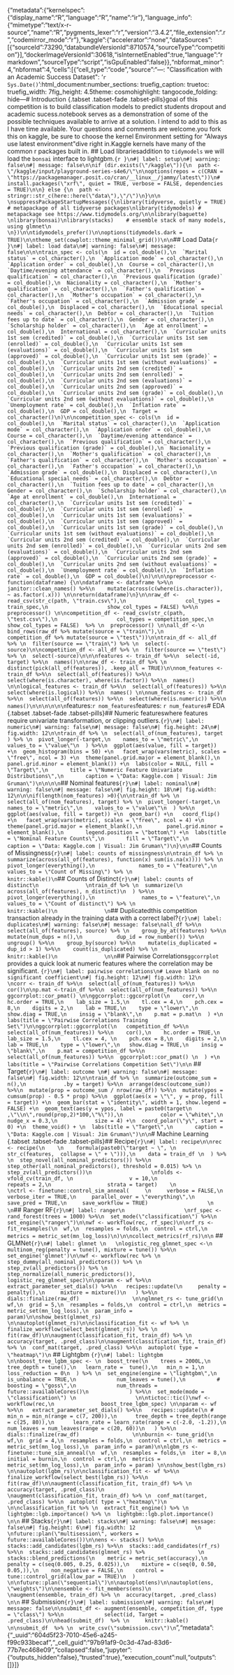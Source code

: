 {"metadata":{"kernelspec":{"display_name":"R","language":"R","name":"ir"},"language_info":{"mimetype":"text/x-r-source","name":"R","pygments_lexer":"r","version":"3.4.2","file_extension":".r","codemirror_mode":"r"},"kaggle":{"accelerator":"none","dataSources":[{"sourceId":73290,"databundleVersionId":8710574,"sourceType":"competition"}],"dockerImageVersionId":30618,"isInternetEnabled":true,"language":"rmarkdown","sourceType":"script","isGpuEnabled":false}},"nbformat_minor":4,"nbformat":4,"cells":[{"cell_type":"code","source":"---\ntitle: \"Classification with an Academic Success Dataset\"\ndate: '`r Sys.Date()`'\noutput:\n  html_document:\n    number_sections: true\n    fig_caption: true\n    toc: true\n    fig_width: 7\n    fig_height: 4.5\n    theme: cosmo\n    highlight: tango\n    code_folding: hide\n---\n  \n# Introduction  {.tabset .tabset-fade .tabset-pills}\n\nThe goal of this competition is to build classification models to predict students dropout and academic sucess.\n\nMy notebook serves as a demonstration of some of the possible techniques available to arrive at a solution.  I intend to add to this as I have time available. Your questions and comments are welcome.\n\nIf you fork this on kaggle, be sure to choose the kernel Environment setting for \"Always use latest environment\"\n\nLets dive right in.\n\nThe Kaggle kernels have many of the common r packages built in.  \n\n## Load libraries\n\nIn addition to `tidymodels` we will load the `bonsai` interface to lightgbm.\n\n```{r }\n#| label: setup\n#| warning: false\n#| message: false\n\nif (dir.exists(\"/kaggle\")){\n  path <- \"/kaggle/input/playground-series-s4e6/\"\n\noptions(repos = c(CRAN = \"https://packagemanager.posit.co/cran/__linux__/jammy/latest\"))\n# install.packages(\"xrf\", quiet = TRUE, verbose = FALSE, dependencies = TRUE)\n\n} else {\n  path <- stringr::str_c(here::here(\"data\"),\"/\")\n}\n\n \nsuppressPackageStartupMessages({\nlibrary(tidyverse, quietly = TRUE) # metapackage of all tidyverse packages\nlibrary(tidymodels) # metapackage see https://www.tidymodels.org/\n\nlibrary(baguette)    \nlibrary(bonsai)\nlibrary(stacks)    # ensemble stack of many models, using glmnet\n    \n})\n\ntidymodels_prefer()\n\noptions(tidymodels.dark = TRUE)\n\ntheme_set(cowplot::theme_minimal_grid())\n\n```\n\n\n## Load Data\n\n```{r }\n#| label: load data\n#| warning: false\n#| message: false\n\n\ntrain_spec <- cols(\n  id = col_double(),\n  `Marital status` = col_character(),\n  `Application mode` = col_character(),\n  `Application order` = col_double(),\n  Course = col_character(),\n  `Daytime/evening attendance` = col_character(),\n  `Previous qualification` = col_character(),\n  `Previous qualification (grade)` = col_double(),\n  Nacionality = col_character(),\n  `Mother's qualification` = col_character(),\n  `Father's qualification` = col_character(),\n  `Mother's occupation` = col_character(),\n  `Father's occupation` = col_character(),\n  `Admission grade` = col_double(),\n  Displaced = col_character(),\n  `Educational special needs` = col_character(),\n  Debtor = col_character(),\n  `Tuition fees up to date` = col_character(),\n  Gender = col_character(),\n  `Scholarship holder` = col_character(),\n  `Age at enrollment` = col_double(),\n  International = col_character(),\n  `Curricular units 1st sem (credited)` = col_double(),\n  `Curricular units 1st sem (enrolled)` = col_double(),\n  `Curricular units 1st sem (evaluations)` = col_double(),\n  `Curricular units 1st sem (approved)` = col_double(),\n  `Curricular units 1st sem (grade)` = col_double(),\n  `Curricular units 1st sem (without evaluations)` = col_double(),\n  `Curricular units 2nd sem (credited)` = col_double(),\n  `Curricular units 2nd sem (enrolled)` = col_double(),\n  `Curricular units 2nd sem (evaluations)` = col_double(),\n  `Curricular units 2nd sem (approved)` = col_double(),\n  `Curricular units 2nd sem (grade)` = col_double(),\n  `Curricular units 2nd sem (without evaluations)` = col_double(),\n  `Unemployment rate` = col_double(),\n  `Inflation rate` = col_double(),\n  GDP = col_double(),\n  Target = col_character()\n)\n\ncompetition_spec <- cols(\n  id = col_double(),\n  `Marital status` = col_character(),\n  `Application mode` = col_character(),\n  `Application order` = col_double(),\n  Course = col_character(),\n  `Daytime/evening attendance` = col_character(),\n  `Previous qualification` = col_character(),\n  `Previous qualification (grade)` = col_double(),\n  Nacionality = col_character(),\n  `Mother's qualification` = col_character(),\n  `Father's qualification` = col_character(),\n  `Mother's occupation` = col_character(),\n  `Father's occupation` = col_character(),\n  `Admission grade` = col_double(),\n  Displaced = col_character(),\n  `Educational special needs` = col_character(),\n  Debtor = col_character(),\n  `Tuition fees up to date` = col_character(),\n  Gender = col_character(),\n  `Scholarship holder` = col_character(),\n  `Age at enrollment` = col_double(),\n  International = col_character(),\n  `Curricular units 1st sem (credited)` = col_double(),\n  `Curricular units 1st sem (enrolled)` = col_double(),\n  `Curricular units 1st sem (evaluations)` = col_double(),\n  `Curricular units 1st sem (approved)` = col_double(),\n  `Curricular units 1st sem (grade)` = col_double(),\n  `Curricular units 1st sem (without evaluations)` = col_double(),\n  `Curricular units 2nd sem (credited)` = col_double(),\n  `Curricular units 2nd sem (enrolled)` = col_double(),\n  `Curricular units 2nd sem (evaluations)` = col_double(),\n  `Curricular units 2nd sem (approved)` = col_double(),\n  `Curricular units 2nd sem (grade)` = col_double(),\n  `Curricular units 2nd sem (without evaluations)` = col_double(),\n  `Unemployment rate` = col_double(),\n  `Inflation rate` = col_double(),\n  GDP = col_double()\n)\n\n\npreprocessor <- function(dataframe) {\n\ndataframe <- dataframe %>%\n    janitor::clean_names() %>%\n    mutate(across(c(where(is.character)), ~ as.factor(.x))) \n\nreturn(dataframe)\n}\n\nraw_df <- read_csv(str_c(path, \"train.csv\"),\n                   col_types = train_spec,\n                   show_col_types = FALSE) %>%\n          preprocessor() \n\ncompetition_df <- read_csv(str_c(path, \"test.csv\"),\n                   col_types = competition_spec,\n                   show_col_types = FALSE)  %>% \n  preprocessor() \n\nall_df <-\n    bind_rows(raw_df %>% mutate(source = \"train\"),\n            competition_df %>% mutate(source = \"test\"))\n\ntrain_df <- all_df %>% \n  filter(source == \"train\") %>% \n  select(-source)\n\ncompetition_df <- all_df %>% \n  filter(source == \"test\") %>% \n  select(-source)\n\n\nfeatures <- train_df %>%\n  select(-id, target) %>%\n  names()\n\nraw_df <- train_df %>% \n  distinct(pick(all_of(features)), .keep_all = TRUE)\n\nnom_features <- train_df %>%\n  select(all_of(features)) %>%\n  select(where(is.character), where(is.factor)) %>%\n  names() \n\nlogical_features <- train_df %>%\n  select(all_of(features)) %>%\n  select(where(is.logical)) %>%\n  names() \n\nnum_features <- train_df %>%\n  select(all_of(features)) %>%\n  select(where(is.numeric)) %>%\n  names()\n\n\n\n\n\n```\n\nNominal features:\n\n`r nom_features`\n\nNumeric features: \n\n`r num_features`\n\n\n# EDA {.tabset .tabset-fade .tabset-pills}\n\n## Numeric features\n\nConsider where features require univariate transformation, or clipping outliers.\n```{r}\n#| label: numeric\n#| warning: false\n#| message: false\n#| fig.height: 24\n#| fig.width: 12\n\ntrain_df %>% \n  select(all_of(num_features), target ) %>% \n  pivot_longer(-target,\n    names_to = \"metric\",\n    values_to = \"value\"\n  ) %>%\n  ggplot(aes(value, fill = target)) +\n  geom_histogram(bins = 50) +\n   facet_wrap(vars(metric), scales = \"free\", ncol = 3) +\n  theme(panel.grid.major = element_blank(),\n        panel.grid.minor = element_blank()) +\n  labs(color = NULL, fill = \"Target\",\n       title = \"Numeric Feature Univariate Distributions\",\n       caption = \"Data: Kaggle.com | Visual: Jim Gruman\")\n\n\n\n```\n\n\n## Nominal features\n\n```{r}\n#| label: nominal\n#| warning: false\n#| message: false\n#| fig.height: 18\n#| fig.width: 12\n\n\nif(length(nom_features) >0){\n\ntrain_df %>% \n  select(all_of(nom_features), target) %>% \n  pivot_longer(-target,\n    names_to = \"metric\",\n    values_to = \"value\"\n  ) %>%\n  ggplot(aes(value, fill = target)) +\n  geom_bar() +\n   coord_flip() +\n   facet_wrap(vars(metric), scales = \"free\", ncol = 4) +\n  theme(panel.grid.major = element_blank(),\n        panel.grid.minor = element_blank(),\n       legend.position = \"bottom\") +\n  labs(title = \"Nominal Feature Counts\",\n       fill = \"Target\",\n       caption = \"Data: Kaggle.com | Visual: Jim Gruman\")\n}\n\n```\n\n## Counts of Missingness\n                  \n```{r}\n#| label: counts of missingness\n\ntrain_df %>% \n  summarize(across(all_of(features), function(x) sum(is.na(x)))) %>% \n  pivot_longer(everything(),\n              names_to = \"feature\",\n              values_to = \"Count of Missing\") %>% \n                   knitr::kable()\n```\n\n## Counts of Distinct\n               \n```{r}\n#| label: counts of distinct\n               \ntrain_df %>% \n  summarize(\n    across(all_of(features), n_distinct)\n  ) %>%\n  pivot_longer(everything(),\n               names_to = \"feature\",\n               values_to = \"Count of distinct\") %>% \n                   knitr::kable()\n               \n```\n\n## Duplicated\n\nIs this competition transaction already in the training data with a correct label?\n\n```{r}\n#| label: duplicates\n#| warning: false\n#| message: false\nall_df %>%\n    select(all_of(features), source) %>% \n    group_by_at(features) %>%\n    mutate(num_dups = n(),\n           dup_id = row_number()) %>%\n    ungroup() %>%\n    group_by(source) %>%\n    mutate(is_duplicated = dup_id > 1) %>%\n    count(is_duplicated) %>% \n                   knitr::kable()\n               \n\n```\n                   \n## Pairwise Correlations\n                   \n`ggcorrplot` provides a quick look at numeric features where the correlation may be significant. \n                         \n\n```{r}\n#| label: pairwise correlations\n# Leave blank on no significant coefficient\n#| fig.height: 12\n#| fig.width: 12\n                   \ncorr <- train_df %>%\n  select(all_of(num_features)) %>%\n  cor()\n\np.mat <-train_df %>%\n  select(all_of(num_features)) %>%\n  ggcorrplot::cor_pmat() \n\nggcorrplot::ggcorrplot(\n    corr,\n    hc.order = TRUE,\n    lab_size = 1.5,\n    tl.cex = 4,\n    pch.cex = 8,\n    digits = 2,\n    lab = TRUE,\n    type = \"lower\",\n    show.diag = TRUE,\n    insig = \"blank\",\n    p.mat = p.mat\n  ) +\n  labs(title = \"Pairwise Correlations Training Set\")\n\nggcorrplot::ggcorrplot(\n   competition_df %>%\n    select(all_of(num_features)) %>%\n    cor(),\n    hc.order = TRUE,\n    lab_size = 1.5,\n    tl.cex = 4, \n    pch.cex = 8,\n    digits = 2,\n    lab = TRUE,\n    type = \"lower\",\n   show.diag = TRUE,\n    insig = \"blank\",\n    p.mat = competition_df %>%\n  select(all_of(num_features)) %>%\n  ggcorrplot::cor_pmat() \n  ) +\n  labs(title = \"Pairwise Correlations Competition Set\")\n\n```      \n\n\n## Target\n\n```{r}\n#| label: outcome \n#| warning: false\n#| message: false\n#| fig.width: 12\n\ntrain_df %>% \n  summarize(outcome_sum = n(),\n            .by = target) %>%\n  arrange(desc(outcome_sum)) %>%\n  mutate(prop = outcome_sum / nrow(raw_df)) %>%\n  mutate(ypos = cumsum(prop) - 0.5 * prop) %>%\n  ggplot(aes(x = \"\", y = prop, fill = target)) +\n  geom_bar(stat = \"identity\", width = 1, show.legend = FALSE) +\n  geom_text(aes(y = ypos, label = paste0(target\n                                  ,\"\\n\",round(prop,2)*100,\"%\")),\n            color = \"white\",\n            nudge_x = 0.3,\n            size = 4) +\n  coord_polar(\"y\", start = 0) +\n  theme_void() + \n  labs(title = \"Target\",\n       caption = \"Data: Kaggle.com | Visual: Jim Gruman\")\n\n```\n                              \n           \n                \n# Machine Learning {.tabset .tabset-fade .tabset-pills}\n\n## Recipe\n\n```{r}\n#| label: recipe\n\nrec <- recipe(\n    \n    formula(paste0(\"target ~ \", \n               str_c(features,  collapse = \" + \"))),\n    data = train_df \n  ) %>% \n  step_novel(all_nominal_predictors()) %>%\n  step_other(all_nominal_predictors(), threshold = 0.015) %>% \n  step_zv(all_predictors())\n                   \nfolds <- vfold_cv(train_df, \n                  v = 10,\n                  repeats = 2,\n                  strata = target)    \n                   \nctrl <- finetune::control_sim_anneal(     \n     verbose = FALSE,\n     verbose_iter = TRUE,\n     parallel_over = \"everything\",\n     save_pred = TRUE,\n     save_workflow = TRUE)                   \n                                     \n```\n\n\n## Ranger RF\n\n```{r}\n#| label: ranger\n                   \nrf_spec <- rand_forest(trees = 1000) %>%\n  set_mode(\"classification\") %>%\n  set_engine(\"ranger\")\n\nwf <- workflow(rec, rf_spec)\n\nrf_rs <- fit_resamples(\n  wf,\n  resamples = folds,\n  control = ctrl,\n  metrics = metric_set(mn_log_loss)\n)\n\ncollect_metrics(rf_rs)\n\n``` \n                   \n## GLMNet\n                   \n                   \n```{r}\n#| label: glmnet \n   \nlogistic_reg_glmnet_spec <-\n  multinom_reg(penalty = tune(), mixture = tune()) %>%\n  set_engine('glmnet')\n\nwf <- workflow(rec %>% \n               step_dummy(all_nominal_predictors()) %>% \n               step_zv(all_predictors()) %>% \n               step_normalize(all_numeric_predictors()), logistic_reg_glmnet_spec)\n\nparam <- wf %>%\n   extract_parameter_set_dials() %>%\n   recipes::update(\n     penalty = penalty(),\n     mixture = mixture()\n   ) %>%\n   dials::finalize(raw_df)                 \n\nglmnet_rs <- tune_grid(\n  wf,\n  grid = 5,\n  resamples = folds,\n  control = ctrl,\n  metrics = metric_set(mn_log_loss),\n  param_info = param)\n\nshow_best(glmnet_rs)  \n\nautoplot(glmnet_rs)\n\nclassification_fit <- wf %>% \n  finalize_workflow(select_best(glmnet_rs)) %>% \n  fit(raw_df)\n\naugment(classification_fit, train_df) %>% \n  accuracy(target, .pred_class)\n\naugment(classification_fit, train_df) %>% \n  conf_mat(target, .pred_class) %>%\n  autoplot( type = \"heatmap\")\n```                  \n                   \n\n## Lightgbm \n\n```{r}\n#| label: lightgbm \n\nboost_tree_lgbm_spec <- \n  boost_tree(\n    trees = 2000L,\n   tree_depth = tune(),\n   learn_rate =  tune(),\n   min_n = 1,\n   loss_reduction = 0\n  ) %>% \n  set_engine(engine = \"lightgbm\",\n             is_unbalance = TRUE,\n             num_leaves = tune(),\n          #   boosting = \"goss\",\n             num_threads = future::availableCores()\n             ) %>%\n  set_mode(mode = \"classification\") \n                   \n\ntictoc::tic()\nwf <- workflow(rec,\n               boost_tree_lgbm_spec) \n\nparam <- wf %>%\n   extract_parameter_set_dials() %>%\n   recipes::update(\n #     min_n = min_n(range = c(7, 200)),\n      tree_depth = tree_depth(range = c(25, 80)),\n      learn_rate = learn_rate(range = c(-2.0, -1.2)),\n      num_leaves = num_leaves(range = c(20, 60))\n   ) %>%\n   dials::finalize(raw_df)                 \n\nburnin <- tune_grid(\n  wf,\n  grid = 4,\n  resamples = folds,\n  control = ctrl,\n  metrics = metric_set(mn_log_loss),\n  param_info = param)\n\nlgbm_rs <- finetune::tune_sim_anneal(\n  wf,\n  resamples = folds,\n  iter = 8,\n  initial = burnin,\n  control = ctrl,\n  metrics =  metric_set(mn_log_loss),\n  param_info = param) \n\nshow_best(lgbm_rs)  \n\nautoplot(lgbm_rs)\n\nclassification_fit <- wf %>%\n  finalize_workflow(select_best(lgbm_rs)) %>%\n  fit(raw_df)\n\naugment(classification_fit, train_df) %>% \n  accuracy(target, .pred_class)\n                   \naugment(classification_fit, train_df) %>% \n  conf_mat(target, .pred_class) %>%\n  autoplot( type = \"heatmap\")\n                   \n\nclassification_fit %>% \n  extract_fit_engine() %>% \n  lightgbm::lgb.importance() %>% \n  lightgbm::lgb.plot.importance()  \n\n```         \n\n\n## Stacks\n\n```{r}\n#| label: stacks\n#| warning: false\n#| message: false\n#| fig.height: 6\n#| fig.width: 12                   \n                   \nfuture::plan(\"multisession\", workers = future::availableCores())\n\nens <- stacks() %>%\n  stacks::add_candidates(lgbm_rs) %>%\n  stacks::add_candidates(rf_rs) %>%\n  stacks::add_candidates(glmnet_rs) %>%                 \n  stacks::blend_predictions(\n    metric = metric_set(accuracy),\n    penalty = c(seq(0.005, 0.25, 0.025)),\n    mixture = c(seq(0, 0.50, 0.05,)),\n    non_negative = FALSE,\n    control = tune::control_grid(allow_par = TRUE)\n  ) \n\nfuture::plan(\"sequential\")\n\nautoplot(ens)\n\nautoplot(ens, \"weights\")\n\nensemble <- fit_members(ens)\n                   \naugment(ensemble, train_df) %>% \n  accuracy(target, .pred_class)                   \n\n```                   \n                   \n## Submission\n                 \n             \n                   \n```{r}\n#| label: submission\n#| warning: false\n#| message: false\n\nsubmit_df <- augment(ensemble, competition_df, type = \"class\") %>%\n             select(id, Target = .pred_class)\n\nhead(submit_df)  %>% \n     knitr::kable()      \n\nsubmit_df  %>% \n  write_csv(\"submission.csv\")\n```       ","metadata":{"_uuid":"604d5f23-7010-45e6-a245-f99c933becaf","_cell_guid":"97b91af9-0c3d-47ad-83d6-77b7ec468e09","collapsed":false,"jupyter":{"outputs_hidden":false},"trusted":true},"execution_count":null,"outputs":[]}]}